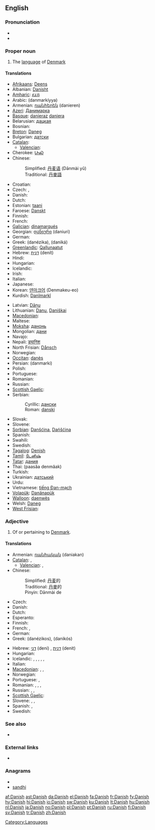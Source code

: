{{interwiktionary|code=da}}
{{also|danish}}
==English==

===Pronunciation===
* {{IPA|/deɪnɪʃ/}}
* {{audio|en-uk-Danish.ogg|Audio (UK)}}

===Proper noun===
{{wikipedia}}
{{en-proper noun}}

# The [[language]] of [[Denmark]]

====Translations====
{{trans-top|language}}
* [[Afrikaans]]: [[Deens]]
* Albanian: [[Danisht]]
* [[Amharic]]: [[ዴኒሽ]]
* Arabic: {{Arab|[[دانماركية]]}} (danmarkíyya) {{f}}
* Armenian: [[դանիերեն]] (danieren)
* [[Azeri]]: [[Данимарка]]
* [[Basque]]: [[danieraz]] [[daniera]]
* Belarusian: [[дацкая]]
* Bosnian: {{t-|bs|danski|m}}
* [[Breton]]: [[Daneg]]
* Bulgarian: [[датски]]
* [[Catalan]]: {{t-|ca|danès|m}}
** [[Valencian]]: {{t-|ca|danés|m}}
* Cherokee: [[ᏓᏂᏍ]]
* Chinese:
*: Simplified: [[丹麦语]] (Dānmài yǔ)
*: Traditional: [[丹麥語]]
* Croatian: {{t-|hr|danski}}
* Czech: {{t+|cs|dánština|f}}, {{t-|cs|dánský jazyk|m}}
* Danish: {{t+|da|dansk}}
* Dutch: {{t+|nl|Deens}}
* Estonian: [[taani]]
* Faroese: [[Danskt]]
* Finnish: {{t+|fi|tanska}}
* French: {{t+|fr|danois|m}}
* [[Galician]]: [[dinamarqués]]
* Georgian: [[დანიური]] (daniuri)
* German: {{t+|de|Dänisch|n}}
* Greek: {{t+|el|δανέζικα|n|p}} (danézika), {{t+|el|δανικά|n|p}} (daniká)
* [[Greenlandic]]: [[Qallunaatut]]
* Hebrew: [[דנית]] (denít) {{f}}
* Hindi: {{t-|hi|डेनिश|xs=Hindi}}
* Hungarian: {{t+|hu|dán}}
* Icelandic: {{t+|is|danska}}
* Irish: {{t-|ga|Danmhairgis|xs=Irish}}
* Italian: {{t+|it|danese|m}}
* Japanese: {{t+|ja|デンマーク語|tr=Denmākugo}}
* Korean: [[덴마크어]] (Denmakeu-eo)
* Kurdish: [[Danîmarkî]]
{{trans-mid}}
* Latvian: [[Dāņu]]
* Lithuanian: [[Danų]], [[Daniškai]]
* [[Macedonian]]: {{t-|mk|дански|m|tr=dánski}}
* Maltese: {{t-|mt|daniż|xs=Maltese}}
* [[Moksha]]: [[данонь]]
* Mongolian: [[дани]]
* Navajo: {{tø|nv|Déinish Dineʼé bizaad}}
* Nepali: [[ड्यानिश]]
* North Frisian: [[Dånsch]]
* Norwegian: {{t+|no|dansk}}
* [[Occitan]]: [[danès]]
* Persian: {{fa-Arab|[[دانمارکی]]}} (danmarki)
* Polish: {{t+|pl|duński}}
* Portuguese: {{t+|pt|dinamarquês|m}}
* Romanian: {{t+|ro|daneză|f}}
* Russian: {{t+|ru|датский|tr=dátskij}}
* [[Scottish Gaelic]]: {{t-|gd|Danmhairgis|f|xs=Scottish Gaelic}}
* Serbian:
*: Cyrillic: [[дански#Serbian|дански]] {{m}}
*: Roman: [[danski#Serbian|danski]] {{m}}
* Slovak: {{t+|sk|dánčina|f}}
* Slovene: {{t+|sl|danščina|f}}
* [[Sorbian]]: [[Danšćina]], [[Dańšćina]]
* Spanish: {{t+|es|danés|m}}
* Swahili: {{t-|sw|Kidenmarki|xs=Swahili}}
* Swedish: {{t+|sv|danska}}
* [[Tagalog]]: [[Denish]]
* [[Tamil]]: [[டேனிஷ்]]
* [[Tatar]]: [[дания]]
* Thai: {{Thai|[[ภาษาเดนมาร์ก]]}} (paasăa denmâak)
* Turkish: {{t+|tr|Danca}}
* Ukrainian: [[датський]]
* Urdu: {{ur-Arab|[[ڈينش]]}}
* Vietnamese: [[tiếng Đan-mạch]]
* [[Volapük]]: [[Danänapük]]
* [[Walloon]]: [[daenwès]]
* Welsh: [[Daneg]]
* [[West Frisian]]: {{t+|fy|Deensk|xs=West Frisian}}
{{trans-bottom}}

===Adjective===
{{en-adj|-}}

# Of or pertaining to [[Denmark]].

====Translations====
{{trans-top|of Denmark}}
* Armenian: [[դանիական]] (daniakan)
* [[Catalan]]: {{t-|ca|danès|m}}, {{t-|ca|danesa|f}}
** [[Valencian]]: {{t-|ca|danés|m}}, {{t-|ca|danesa|f}}
* Chinese:
*: Simplified: [[丹麦]]的
*: Traditional: [[丹麥]]的
*: Pinyin: Dānmài de
* Czech: {{t+|cs|dánský}}
* Danish: {{t+|da|dansk}}
* Dutch: {{t+|nl|Deens}}
* Esperanto: {{t-|eo|dana|xs=Esperanto}}
* Finnish: {{t+|fi|tanskalainen}}
* French: {{t+|fr|danois|m}}, {{t+|fr|danoise|f}}
* German: {{t+|de|dänisch}}
* Greek: {{t+|el|δανέζικος|m|s}} (danézikos), {{t+|el|δανικός|m|s}} (danikós)
{{trans-mid}}
* Hebrew: [[דני]] (deni) {{m}}, [[דנית]] (denit) {{f}}
* Hungarian: {{t+|hu|dán}}
* Icelandic: {{t+|is|danskur|m}}, {{t-|is|dansk|f}}, {{t-|is|danskt|n}}, {{t-|is|danskir|m|p}}, {{t-|is|danskar|f|p}}, {{t-|is|dansk|n|p}}
* Italian: {{t+|it|danese|m|f}}
* [[Macedonian]]: {{t-|mk|дански|m|tr=dánski}},  {{t|mk|данска|f|tr=dánskа}},  {{t|mk|данско|n|tr=dánsko}}
* Norwegian: {{t+|no|dansk}}
* Portuguese: {{t+|pt|dinamarquês|m}}, {{t-|pt|dinamarquesa|f}}
* Romanian: {{t-|ro|danez|m}}, {{t+|ro|daneză|f}}, {{t-|ro|danezi|p}}, {{t-|ro|daneze|f|p}}
* Russian: {{t+|ru|датский|m}}, {{t-|ru|датская|f}}, {{t-|ru|датское|n}}
* [[Scottish Gaelic]]: {{t-|gd|Danmhairgeach|xs=Scottish Gaelic}}
* Slovene: {{t+|sl|danski|m}}, {{t+|sl|danska|f}}, {{t-|sl|dansko|n}}
* Spanish: {{t+|es|danés|m}}, {{t-|es|danesa|f}}
* Swedish: {{t+|sv|dansk}}
{{trans-bottom}}

===See also===
* {{langcat}}

===External links===
* {{ISO 639|link=Ethnologue|1code=da|code=dan}}

===Anagrams===
* {{alphagram|adhins}}
* [[sandhi#English|sandhi]]


[[Category:Languages]]

[[af:Danish]]
[[ast:Danish]]
[[da:Danish]]
[[el:Danish]]
[[fa:Danish]]
[[fr:Danish]]
[[fy:Danish]]
[[hy:Danish]]
[[hi:Danish]]
[[io:Danish]]
[[sw:Danish]]
[[ku:Danish]]
[[lt:Danish]]
[[hu:Danish]]
[[nl:Danish]]
[[ja:Danish]]
[[no:Danish]]
[[pl:Danish]]
[[pt:Danish]]
[[ru:Danish]]
[[fi:Danish]]
[[sv:Danish]]
[[tr:Danish]]
[[zh:Danish]]